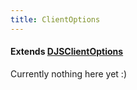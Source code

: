 ```yaml
---
title: ClientOptions
---
```


#### Extends [DJSClientOptions](https://discord.js.org/#/docs/discord.js/stable/typedef/ClientOptions)

Currently nothing here yet :)
